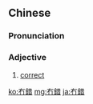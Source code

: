 {{also|冇错}}
==Chinese==
{{zh-forms|s=冇错}}

===Pronunciation===
{{zh-pron
|c=mou5 co3
|cat=a
}}

===Adjective===
{{zh-adj}}

# {{lb|zh|Cantonese}} [[correct]]

[[ko:冇錯]]
[[mg:冇錯]]
[[ja:冇錯]]